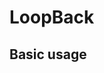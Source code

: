 
# LoopBack

## Basic usage

<Playground>
<LoopBack data={[
                            {
                                date:"2018-06-01",
                                "上证指数":-12.4,
                                "自选股":15.5
                            },
                            {
                                date:"2018-06-02",
                                "上证指数":11.4,
                                "自选股":13.8
                            },
                            {
                                date:"2018-06-03",
                                "上证指数":15.4,
                                "自选股":-19.5
                            },
                            {
                                date:"2018-06-04",
                                "上证指数":22.4,
                                "自选股":23.5
                            },
                            {
                                date:"2018-06-05",
                                "上证指数":12.7,
                                "自选股":-6.5
                            },
                            {
                                date:"2018-06-06",
                                "上证指数":-9.4,
                                "自选股":17.5
                            },
                            {
                                date:"2018-06-07",
                                "上证指数":19.4,
                                "自选股":18.5
                            },
                            {
                                date:"2018-06-08",
                                "上证指数":22.4,
                                "自选股":24.5
                            },
                            {
                                date:"2018-06-09",
                                "上证指数":15.4,
                                "自选股":-5.5
                            },
                            {
                                date:"2018-06-10",
                                "上证指数":18.4,
                                "自选股":13.5
                            },
                        ]}></LoopBack>
</Playground>